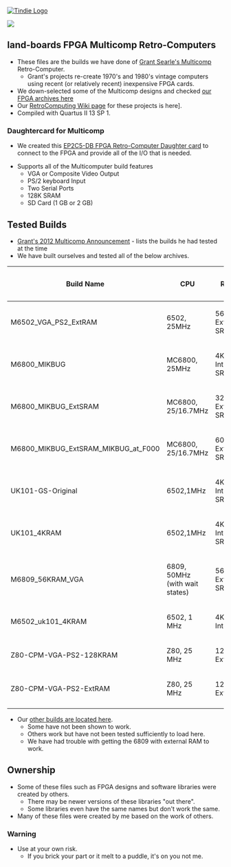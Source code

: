 <a href="https://www.tindie.com/products/land_boards/z80-6502-6809-fpga-multicomp-pcb-ep2c5-db/" >
<img src="http://land-boards.com/tindie/tindie-larges-v2.png" alt="Tindie Logo">
</img></a> 

<img src="http://land-boards.com/blwiki/images/8/8e/P971-cropped-720px.jpg"></img>


== land-boards FPGA Multicomp Retro-Computers ==

* These files are the builds we have done of [http://searle.hostei.com/grant/Multicomp/index.html Grant Searle's Multicomp] Retro-Computer.
** Grant's projects re-create 1970's and 1980's vintage computers using recent (or relatively recent) inexpensive FPGA cards.
* We down-selected some of the Multicomp designs and checked [https://github.com/douggilliland/Retro-Computers/tree/master/FPGA%20Retro%20Computers/MultiComp%20Archives our FPGA archives here]
* Our [http://land-boards.com/blwiki/index.php?title=RetroComputing RetroComputing Wiki page] for these projects is here].
* Compiled with Quartus II 13 SP 1.

=== Daughtercard for Multicomp ===

* We created this [http://land-boards.com/blwiki/index.php?title=EP2C5-DB EP2C5-DB FPGA Retro-Computer Daughter card] to connect to the FPGA and provide all of the I/O that is needed.

* Supports all of the Multicomputer build features
** VGA or Composite Video Output
** PS/2 keyboard Input
** Two Serial Ports
** 128K SRAM
** SD Card (1 GB or 2 GB)

== Tested Builds ==

* [http://forum.6502.org/viewtopic.php?f=4&t=2858 Grant's 2012 Multicomp Announcement] - lists the builds he had tested at the time
* We have built ourselves and tested all of the below archives.

{| class="wikitable"
! Build Name
! CPU
! RAM
! Display/Keyboard
! Serial 1
! Serial 2
! IO Port
! SD Card
|-
| M6502_VGA_PS2_ExtRAM
| 6502, 25MHz
| 56KB External SRAM
| VGA/PS-2
| Yes
| No
| No
| No
|-
| M6800_MIKBUG
| MC6800, 25MHz
| 4KB Internal SRAM
| VGA/PS-2
| ACIA
| No
| No
| No
|-
| M6800_MIKBUG_ExtSRAM
| MC6800, 25/16.7MHz
| 32KB External SRAM
| VGA/PS-2
| ACIA
| No
| No
| No
|-
| M6800_MIKBUG_ExtSRAM_MIKBUG_at_F000
| MC6800, 25/16.7MHz
| 60MB External SRAM
| VGA/PS-2
| ACIA
| No
| No
| No
|-
| UK101-GS-Original
| 6502,1MHz
| 4KB Internal SRAM
| Comp Video
| ACIA
| No
| No
| No
|-
| UK101_4KRAM
| 6502,1MHz
| 4KB Internal SRAM
| Comp Video
| ACIA
| No
| No
| No
|-
| M6809_56KRAM_VGA
| 6809, 50MHz (with wait states)
| 56KB External SRAM
| VGA/PS-2
| No
| No
| J6 Test Points
| No
|-
| M6502_uk101_4KRAM
| 6502, 1 MHz
| 4K Internal
| NTSC Composite/PS-2
| 9600 baud
| No
| No
| No
|-
| Z80-CPM-VGA-PS2-128KRAM
| Z80, 25 MHz
| 128K External
| VGA/PS-2
| 115200 baud
| No
| Latch-8
| Yes (CP/M)
|-
| Z80-CPM-VGA-PS2-ExtRAM
| Z80, 25 MHz
| 128K External
| VGA/PS-2
| 115200 baud
| No
| Latch-8
| Yes (CP/M)
|-
|}

* Our [https://github.com/douggilliland/MultiComp other builds are located here].
** Some have not been shown to work.
** Others work but have not been tested sufficiently to load here.
** We have had trouble with getting the 6809 with external RAM to work.

== Ownership ==

* Some of these files such as FPGA designs and software libraries were created by others.
** There may be newer versions of these libraries "out there".
** Some libraries even have the same names but don't work the same.
* Many of these files were created by me based on the work of others.

=== Warning ===

* Use at your own risk.
** If you brick your part or it melt to a puddle, it's on you not me.
